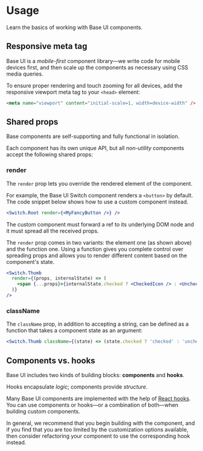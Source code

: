 # Usage

<Description>Learn the basics of working with Base UI components.</Description>

## Responsive meta tag

Base UI is a _mobile-first_ component library—we write code for mobile devices first, and then scale up the components as necessary using CSS media queries.

To ensure proper rendering and touch zooming for all devices, add the responsive viewport meta tag to your `<head>` element:

```html
<meta name="viewport" content="initial-scale=1, width=device-width" />
```

## Shared props

Base components are self-supporting and fully functional in isolation.

Each component has its own unique API, but all _non-utility_ components accept the following shared props:

### render

The `render` prop lets you override the rendered element of the component.

For example, the Base UI Switch component renders a `<button>` by default.
The code snippet below shows how to use a custom component instead.

```jsx
<Switch.Root render={<MyFancyButton />} />
```

The custom component must forward a ref to its underlying DOM node and it must spread all the received props.

The `render` prop comes in two variants: the element one (as shown above) and the function one.
Using a function gives you complete control over spreading props and allows you to render different content based on the component's state.

```jsx
<Switch.Thumb
  render={(props, internalState) => (
    <span {...props}>{internalState.checked ? <CheckedIcon /> : <UncheckedIcon />}</span>
  )}
/>
```

### className

The `className` prop, in addition to accepting a string, can be defined as a function that takes a component state as an argument:

```jsx
<Switch.Thumb className={(state) => (state.checked ? 'checked' : 'unchecked')} />
```

## Components vs. hooks

Base UI includes two kinds of building blocks: **components** and **hooks**.

<Callout type="info">Hooks encapsulate _logic_; components provide _structure_.</Callout>

Many Base UI components are implemented with the help of [React hooks](https://react.dev/reference/react/hooks).
You can use components or hooks—or a combination of both—when building custom components.

In general, we recommend that you begin building with the component, and if you find that you are too limited by the customization options available, then consider refactoring your component to use the corresponding hook instead.

